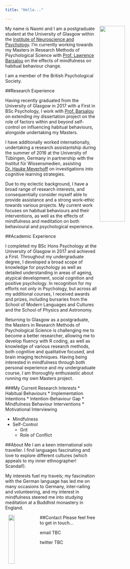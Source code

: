```yaml
---
title: "Hello..."

---
```


<img src="images/Face2.jpg" style="width: 40%; float: right;
padding-left: 10px;"> My name is Naomi and I am a postgraduate student at the University of Glasgow within the [Institute of Neuroscience and Psychology](http://www.gla.ac.uk/researchinstitutes/neurosciencepsychology/).
I’m currently working towards my Masters in Research Methods of Psychological Science with [Prof. Lawrence Barsalou](https://www.gla.ac.uk/schools/psychology/staff/lawrencebarsalou/) on the effects of mindfulness on habitual behaviour change. 

I am a member of the British Psychological Society.


##Research Experience

Having recently graduated from the University of Glasgow in 2017 with a First in BSc Psychology, I work with [Prof. Barsalou](https://www.gla.ac.uk/schools/psychology/staff/lawrencebarsalou/) on extending my dissertation project on the role of factors within and beyond self-control on influencing habitual behaviours, alongside undertaking my Masters. 

I have additionally worked internationally, undertaking a research assistantship during the summer of 2016 at the University of Tübingen, Germany in partnership with the Institut für Wissensmedien, assisting [Dr. Hauke Meyerhoff](https://www.iwm-tuebingen.de/www/personen/ma.html?uid=hmeyerhoff) on investigations into cognitive learning strategies. 

Due to my eclectic background, I have a broad range of research interests, and consequentially consider myself able to provide assistance and a strong work-ethic towards various projects. My current work focuses on habitual behaviours and their interventions, as well as the effects of mindfulness and meditation on both behavioural and psychological experience. 



##Academic Experience

I completed my BSc Hons Psychology at the University of Glasgow in 2017 and achieved a First. Throughout my undergraduate degree, I developed a broad scope of knowledge for psychology as well as detailed understanding in areas of ageing, atypical development, social cognition and positive psychology. In recognition for my efforts not only in Psychology, but across all my additional courses, I received awards and prizes, including bursaries from the School of Modern Languages and Cultures and the School of Physics and Astronomy. 

Returning to Glasgow as a postgraduate, the Masters in Research Methods of Psychological Science is challenging me to become a better researcher, allowing me to develop fluency with R coding, as well as knowledge of various research methods, both cognitive and qualitative focused, and brain imaging techniques. Having being interested in mindfulness 
through both personal experience and my undergraduate course, I am thoroughly enthusiastic about running my own Masters project.

###My Current Research Interests
* Habitual Behaviours
    * Implementation Intentions
    * Intention-Behaviour Gap
    * Mindfulness Behaviour Interventions
    * Motivational Interviewing

* Mindfulness
* Self-Control
    * Grit
    * Role of Conflict


##About Me
I am a keen international solo traveller. I find languages fascinating and love to explore different cultures (which appeals to my inner ethnographer! Scandal!).

My interests fuel my travels; my fascination with the German language has led me on many occasions to Germany, inter-railing and volunteering, and my interest in mindfulness steered me into studying meditation at a Buddhist monastery in England.

   
##Contact
<img src="images/contact.jpg" style="width: 20%; float: left;
padding-left: 10px;"> Please feel free to get in touch...

email
TBC

twitter
TBC
